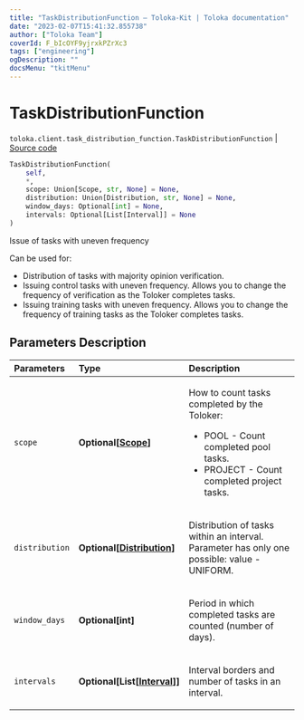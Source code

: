 ```yaml
---
title: "TaskDistributionFunction — Toloka-Kit | Toloka documentation"
date: "2023-02-07T15:41:32.855738"
author: ["Toloka Team"]
coverId: F_bIcOYF9yjrxkPZrXc3
tags: ["engineering"]
ogDescription: ""
docsMenu: "tkitMenu"
---
```


# TaskDistributionFunction
`toloka.client.task_distribution_function.TaskDistributionFunction` | [Source code](https://github.com/Toloka/toloka-kit/blob/v1.1.3/src/client/task_distribution_function.py#L9)

```python
TaskDistributionFunction(
    self,
    *,
    scope: Union[Scope, str, None] = None,
    distribution: Union[Distribution, str, None] = None,
    window_days: Optional[int] = None,
    intervals: Optional[List[Interval]] = None
)
```

Issue of tasks with uneven frequency

Can be used for:
- Distribution of tasks with majority opinion verification.
- Issuing control tasks with uneven frequency. Allows you to change the frequency of verification as the Toloker completes tasks.
- Issuing training tasks with uneven frequency. Allows you to change the frequency of training tasks as the Toloker completes tasks.

## Parameters Description

| Parameters | Type | Description |
| :----------| :----| :-----------|
`scope`|**Optional\[[Scope](/docs/toloka-kit/reference/toloka.client.task_distribution_function.TaskDistributionFunction.Scope)\]**|<p>How to count tasks completed by the Toloker:</p> <ul> <li>POOL - Count completed pool tasks.</li> <li>PROJECT - Count completed project tasks.</li> </ul>
`distribution`|**Optional\[[Distribution](/docs/toloka-kit/reference/toloka.client.task_distribution_function.TaskDistributionFunction.Distribution)\]**|<p>Distribution of tasks within an interval. Parameter has only one possible: value - UNIFORM.</p>
`window_days`|**Optional\[int\]**|<p>Period in which completed tasks are counted (number of days).</p>
`intervals`|**Optional\[List\[[Interval](/docs/toloka-kit/reference/toloka.client.task_distribution_function.TaskDistributionFunction.Interval)\]\]**|<p>Interval borders and number of tasks in an interval.</p>
